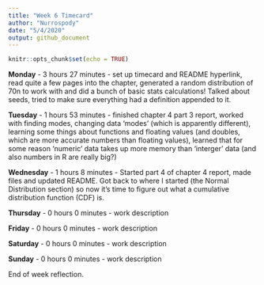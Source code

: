 ```yaml
---
title: "Week 6 Timecard"
author: "Nurrospody"
date: "5/4/2020"
output: github_document
---
```


```r
knitr::opts_chunk$set(echo = TRUE)
```

**Monday** - 3 hours 27 minutes - set up timecard and README hyperlink, read quite a few pages into the chapter, generated a random distribution of 70n to work with and did a bunch of basic stats calculations!  Talked about seeds, tried to make sure everything had a definition appended to it.

**Tuesday** - 1 hours 53 minutes - finished chapter 4 part 3 report, worked with finding modes, changing data 'modes' (which is apparently different), learning some things about functions and floating values (and doubles, which are more accurate numbers than floating values), learned that for some reason 'numeric' data takes up more memory than 'interger' data (and also numbers in R are really big?)

**Wednesday** - 1 hours 8 minutes - Started part 4 of chapter 4 report, made files and updated README.  Got back to where I started (the Normal Distribution section) so now it's time to figure out what a cumulative distribution function (CDF) is.

**Thursday** - 0 hours 0 minutes - work description

**Friday** - 0 hours 0 minutes - work description

**Saturday** - 0 hours 0 minutes - work description

**Sunday** - 0 hours 0 minutes - work description

End of week reflection.